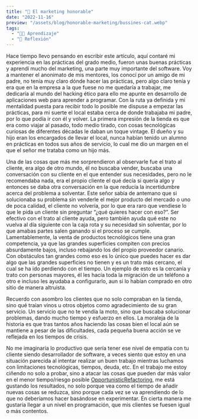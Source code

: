 ```yaml
---
title: "👔 El marketing honorable"
date: "2022-11-16"
preview: "/assets/blog/honorable-marketing/bussines-cat.webp"
tags:
  - "👨‍💻 Aprendizaje"
  - "🧠 Reflexión"
---
```


Hace tiempo llevo pensando en escribir este artículo, aquí contaré mi
experiencia en las prácticas del grado medio, fueron unas buenas prácticas y
aprendí mucho del marketing, una parte muy importante del software. Voy a
mantener el anonimato de mis mentores, los conocí por un amigo de mi padre, no
tenía muy claro dónde hacer las prácticas, pero algo claro tenía y era que en la
empresa a la que fuese no me quedaría a trabajar, me dedicaría al mundo del
hacking ético para ello me apunte en desarrollo de aplicaciones web para
aprender a programar. Con la ruta ya definida y mi mentalidad puesta para
recibir todo lo posible me dispuse a empezar las prácticas, para mi suerte el
local estaba cerca de donde trabajaba mi padre, por lo que podía ir con él y
volver. La primera impresión de la tienda es que era como viajar al pasado, todo
medio tirado, con cosas tecnológicas curiosas de diferentes décadas le daban un
toque vintage. El dueño y su hijo eran los encargados de llevar el local, nunca
habían tenido un alumno en prácticas en todos sus años de servicio, lo cual me
dio un margen en el que el señor me trataba como un hijo más.

Una de las cosas que más me sorprendieron al observarle fue el trato al cliente,
era algo de otro mundo, él no buscaba vender, buscaba una conversación con su
cliente en el que entender sus necesidades, pero no le recomendaba nada, era el
propio cliente el qué decía si quería algo y entonces se daba otra conversación
en la que reducía la incertidumbre acerca del problema a solventar. Este señor
sabía de antemano que si solucionaba su problema sin venderle el mejor producto
del mercado o uno de poca calidad, el cliente no volvería, por lo que era raro
que vendiese lo que le pida un cliente sin preguntar “¿qué quieres hacer con
eso?”. Ser efectivo con el trato al cliente ayuda, pero también ayuda qué este
no vuelva al día siguiente con la caja rota y su necesidad sin solventar, por lo
que amabas partes salen ganando si el proceso se cumple. Lamentablemente, la
venta de productos tecnológicos tiene una gran competencia, ya que las grandes
superficies compiten con precios absurdamente bajos, incluso rebajando los del
propio proveedor canario. Con obstáculos tan grandes como eso es lo único que
puedes hacer es dar algo que las grandes superficies no tienen y es un trato más
cercano, el cual se ha ido perdiendo con el tiempo. Un ejemplo de esto es la
cercanía y trato con personas mayores, él les hacía toda la migración de un
teléfono a otro e incluso les ayudaba a configurarlo, aun si lo habían comprado
en otro sitio de manera altruista.

Recuerdo con asombro los clientes que no solo compraban en la tienda, sino qué
traían vinos u otros objetos como agradecimiento de su gran servicio. Un
servicio que no te vendía la moto, sino que buscaba solucionar problemas, dando
mucho tiempo y esfuerzo en ellos. La moraleja de la historia es que tras tantos
años haciendo las cosas bien el local aún se mantiene a pesar de las
dificultades, cada pequeña buena acción se ve reflejada en los tiempos de
crisis.

No me imaginaría lo productivo que sería tener ese nivel de empatía con tu
cliente siendo desarrollador de software, a veces siento que estoy en una
situación parecida al intentar realizar un buen trabajo mientras luchamos con
limitaciones tecnológicas, tiempos, deuda, etc. En el trabajo me estoy ciñendo
no solo a probar, sino a atacar las cosas que pueden dar más valor en el menor
tiempo/riesgo posible
[OpportunisticRefactoring](https://martinfowler.com/bliki/OpportunisticRefactoring.html),
me está gustando los resultados, no solo porque vea como el tiempo de añadir
nuevas cosas se reduzca, sino porque cada vez se va aprendiendo de lo que no
deberíamos hacer basándose en experimentar. En cierta manera me gustaría llegar
a un nivel en programación, que mis clientes se fuesen igual o más contentos.
